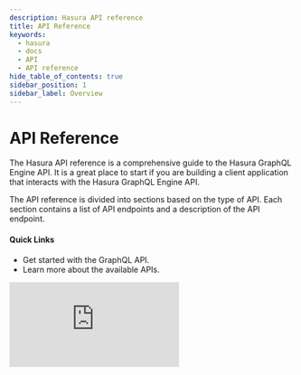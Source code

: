 ```yaml
---
description: Hasura API reference
title: API Reference
keywords:
  - hasura
  - docs
  - API
  - API reference
hide_table_of_contents: true
sidebar_position: 1
sidebar_label: Overview
---
```



# <APIReference /> API Reference

<div className="overview-header">
  <div className="overview-text">
    <p>
      The Hasura API reference is a comprehensive guide to the Hasura GraphQL Engine API. It is a great place to start
      if you are building a client application that interacts with the Hasura GraphQL Engine API.
    </p>
    <p>
      The API reference is divided into sections based on the type of API. Each section contains a list of API endpoints
      and a description of the API endpoint.
    </p>
    <h4>Quick Links</h4>
    <ul>
      <li>
        <VersionedLink to="/api-reference/graphql-api/index/">Get started with the GraphQL API.</VersionedLink>
      </li>
      <li>
        <VersionedLink to="/api-reference/general-info/">Learn more about the available APIs.</VersionedLink>
      </li>
    </ul>
  </div>
  <iframe
    src="https://www.youtube.com/embed/3RSprDf-Ckc"
    frameBorder="0"
    allow="accelerometer; autoplay; encrypted-media; gyroscope; picture-in-picture"
    allowFullScreen
  />
</div>

## Using the APIs

<div className="overview-gallery">
  <VersionedLink to="/api-reference/graphql-api/query/">
    <div className="card">
      <h3>Query / Subscription API</h3>
      <p>
        Learn more about using the Query API to fetch data from the database and the Subscription API to subscribe to
        database events.
      </p>
    </div>
  </VersionedLink>
  <VersionedLink to="/api-reference/restified/">
    <div className="card">
      <h3>RESTified GraphQL Endpoints</h3>
      <p>
        See how you can use the RESTified GraphQL Endpoints API to fetch data from the database and to subscribe to
        database events.
      </p>
    </div>
  </VersionedLink>
  <VersionedLink to="/api-reference/syntax-defs/">
    <div className="card">
      <h3>Common Syntax Definitions</h3>
      <p>
        Check out our common syntax definitions for the GraphQL API, RESTified GraphQL Endpoints API, and the Metadata
        API.
      </p>
    </div>
  </VersionedLink>
</div>
